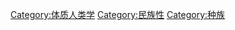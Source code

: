 {{catmore}}

[[Category:体质人类学|Category:体质人类学]]
[[Category:民族性|Category:民族性]]
[[Category:种族|Category:种族]]